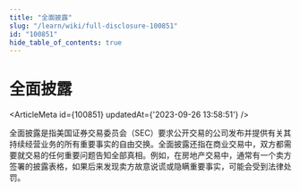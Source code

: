 ```yaml
---
title: "全面披露"
slug: "/learn/wiki/full-disclosure-100851"
id: "100851"
hide_table_of_contents: true
---
```



# 全面披露

<ArticleMeta id={100851} updatedAt={'2023-09-26 13:58:51'} />
<div className='border-solid border-b border-t-0 my-4 border-[var(--ifm-color-gray-300)]' />

全面披露是指美国证券交易委员会（SEC）要求公开交易的公司发布并提供有关其持续经营业务的所有重要事实的自由交换。全面披露还指在商业交易中，双方都需要就交易的任何重要问题告知全部真相。例如，在房地产交易中，通常有一个卖方签署的披露表格，如果后来发现卖方故意说谎或隐瞒重要事实，可能会受到法律处罚。
